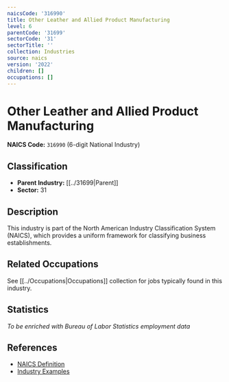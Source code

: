 ```yaml
---
naicsCode: '316990'
title: Other Leather and Allied Product Manufacturing
level: 6
parentCode: '31699'
sectorCode: '31'
sectorTitle: ''
collection: Industries
source: naics
version: '2022'
children: []
occupations: []
---
```

# Other Leather and Allied Product Manufacturing

**NAICS Code:** `316990` (6-digit National Industry)

## Classification

- **Parent Industry:** [[../31699|Parent]]
- **Sector:** 31

## Description

This industry is part of the North American Industry Classification System (NAICS), which provides a uniform framework for classifying business establishments.

## Related Occupations

See [[../Occupations|Occupations]] collection for jobs typically found in this industry.

## Statistics

*To be enriched with Bureau of Labor Statistics employment data*

## References

- [NAICS Definition](https://www.census.gov/naics/)
- [Industry Examples](https://www.census.gov/naics/2022NAICS/)
